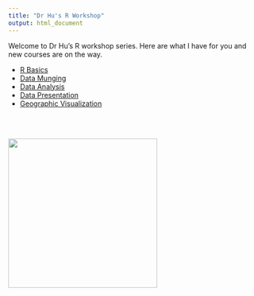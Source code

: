 ```yaml
---
title: "Dr Hu's R Workshop"
output: html_document
---
```


Welcome to Dr Hu's R workshop series. Here are what I have for you and new courses are on the way. 

* <a href="/slides_gh/slides/rWorkshop/RworkshopI.html">R Basics</a>
* [Data Munging](https://huyue.shinyapps.io/RworkshopII/)
* [Data Analysis](https://huyue.shinyapps.io/RworkshopIII/)
* [Data Presentation](https://huyue.shinyapps.io/RworkshopIV/)
* [Geographic Visualization](https://huyue.shinyapps.io/Geographic_Visualization_with_R/)

<br><br>

<div class="centered">
<img src="images/goodluck.gif" height="300"/>
</div>